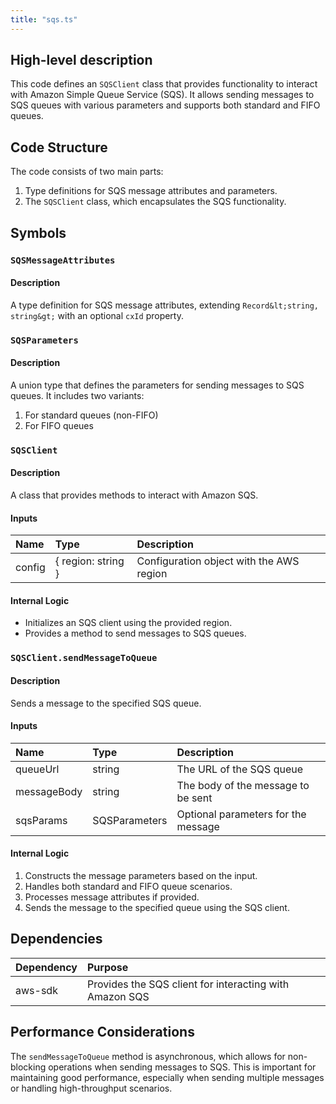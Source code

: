 ```yaml
---
title: "sqs.ts"
---
```


## High-level description
This code defines an `SQSClient` class that provides functionality to interact with Amazon Simple Queue Service (SQS). It allows sending messages to SQS queues with various parameters and supports both standard and FIFO queues.

## Code Structure
The code consists of two main parts:
1. Type definitions for SQS message attributes and parameters.
2. The `SQSClient` class, which encapsulates the SQS functionality.

## Symbols

### `SQSMessageAttributes`
#### Description
A type definition for SQS message attributes, extending `Record&lt;string, string&gt;` with an optional `cxId` property.

### `SQSParameters`
#### Description
A union type that defines the parameters for sending messages to SQS queues. It includes two variants:
1. For standard queues (non-FIFO)
2. For FIFO queues

### `SQSClient`
#### Description
A class that provides methods to interact with Amazon SQS.

#### Inputs
| Name | Type | Description |
|:-----|:-----|:------------|
| config | \{ region: string \} | Configuration object with the AWS region |

#### Internal Logic
- Initializes an SQS client using the provided region.
- Provides a method to send messages to SQS queues.

### `SQSClient.sendMessageToQueue`
#### Description
Sends a message to the specified SQS queue.

#### Inputs
| Name | Type | Description |
|:-----|:-----|:------------|
| queueUrl | string | The URL of the SQS queue |
| messageBody | string | The body of the message to be sent |
| sqsParams | SQSParameters | Optional parameters for the message |

#### Internal Logic
1. Constructs the message parameters based on the input.
2. Handles both standard and FIFO queue scenarios.
3. Processes message attributes if provided.
4. Sends the message to the specified queue using the SQS client.

## Dependencies
| Dependency | Purpose |
|:-----------|:--------|
| aws-sdk | Provides the SQS client for interacting with Amazon SQS |

## Performance Considerations
The `sendMessageToQueue` method is asynchronous, which allows for non-blocking operations when sending messages to SQS. This is important for maintaining good performance, especially when sending multiple messages or handling high-throughput scenarios.
